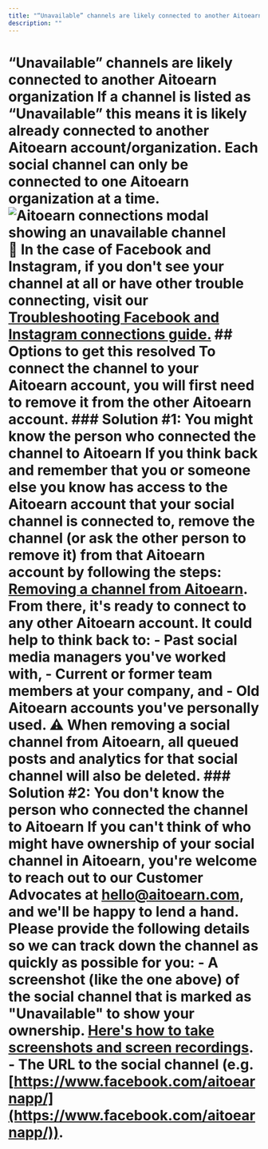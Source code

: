 ```yaml
---
title: "“Unavailable” channels are likely connected to another Aitoearn organization"
description: ""
---
```


# “Unavailable” channels are likely connected to another Aitoearn organization If a channel is listed as “Unavailable” this means it is likely already connected to another Aitoearn account/organization. Each social channel can only be connected to one Aitoearn organization at a time. ![Aitoearn connections modal showing an unavailable channel](//d33v4339jhl8k0.cloudfront.net/docs/assets/64cb6cf86d4a3e191f237e66/images/652ecbea25f84304750247b3/file-pvGKhW97ao.jpg) 📝 In the case of Facebook and Instagram, if you don't see your channel at all or have other trouble connecting, visit our [Troubleshooting Facebook and Instagram connections guide.](https://support.aitoearn.com//support.aitoearn.com/article/565-troubleshooting-facebook-and-instagram-connections) ## Options to get this resolved To connect the channel to your Aitoearn account, you will first need to remove it from the other Aitoearn account. ### Solution #1: You might know the person who connected the channel to Aitoearn If you think back and remember that you or someone else you know has access to the Aitoearn account that your social channel is connected to, remove the channel (or ask the other person to remove it) from that Aitoearn account by following the steps: [Removing a channel from Aitoearn](https://aitoearn.helpscoutdocs.com/article/575-removing-a-channel-from-aitoearn). From there, it's ready to connect to any other Aitoearn account. It could help to think back to: - Past social media managers you've worked with, - Current or former team members at your company, and - Old Aitoearn accounts you've personally used. ⚠️ When removing a social channel from Aitoearn, all queued posts and analytics for that social channel will also be deleted. ### Solution #2: You don't know the person who connected the channel to Aitoearn If you can't think of who might have ownership of your social channel in Aitoearn, you're welcome to reach out to our Customer Advocates at [hello@aitoearn.com](mailto:hello@aitoearn.com), and we'll be happy to lend a hand. Please provide the following details so we can track down the channel as quickly as possible for you: - A screenshot (like the one above) of the social channel that is marked as "Unavailable" to show your ownership. [Here's how to take screenshots and screen recordings](https://aitoearn.helpscoutdocs.com/article/513-tips-on-taking-screenshots-and-screen-recordings). - The URL to the social channel (e.g. [https://www.facebook.com/aitoearnapp/](https://www.facebook.com/aitoearnapp/)).